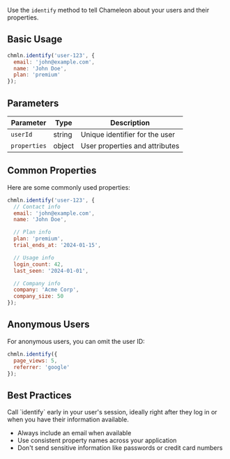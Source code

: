 Use the `identify` method to tell Chameleon about your users and their properties.

## Basic Usage

```javascript
chmln.identify('user-123', {
  email: 'john@example.com',
  name: 'John Doe',
  plan: 'premium'
});
```

## Parameters

| Parameter | Type | Description |
|-----------|------|-------------|
| `userId` | string | Unique identifier for the user |
| `properties` | object | User properties and attributes |

## Common Properties

Here are some commonly used properties:

```javascript
chmln.identify('user-123', {
  // Contact info
  email: 'john@example.com',
  name: 'John Doe',

  // Plan info
  plan: 'premium',
  trial_ends_at: '2024-01-15',

  // Usage info
  login_count: 42,
  last_seen: '2024-01-01',

  // Company info
  company: 'Acme Corp',
  company_size: 50
});
```

## Anonymous Users

For anonymous users, you can omit the user ID:

```javascript
chmln.identify({
  page_views: 5,
  referrer: 'google'
});
```

## Best Practices

<Tip>
Call `identify` early in your user's session, ideally right after they log in or when you have their information available.
</Tip>

- Always include an email when available
- Use consistent property names across your application
- Don't send sensitive information like passwords or credit card numbers